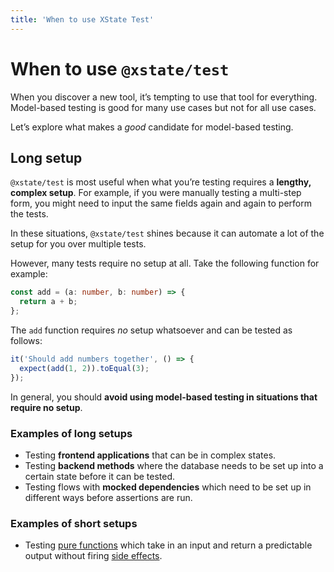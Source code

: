 ```yaml
---
title: 'When to use XState Test'
---
```


# When to use `@xstate/test`

<!-- deps: ["testing-intro"] -->

When you discover a new tool, it’s tempting to use that tool for everything. Model-based testing is good for many use cases but not for all use cases.

Let’s explore what makes a _good_ candidate for model-based testing.

## Long setup

`@xstate/test` is most useful when what you’re testing requires a **lengthy, complex setup**. For example, if you were manually testing a multi-step form, you might need to input the same fields again and again to perform the tests.

In these situations, `@xstate/test` shines because it can automate a lot of the setup for you over multiple tests.

However, many tests require no setup at all. Take the following function for example:

```ts twoslash
const add = (a: number, b: number) => {
  return a + b;
};
```

The `add` function requires _no_ setup whatsoever and can be tested as follows:

```js
it('Should add numbers together', () => {
  expect(add(1, 2)).toEqual(3);
});
```

In general, you should **avoid using model-based testing in situations that require no setup**.

### Examples of long setups

- Testing **frontend applications** that can be in complex states.
- Testing **backend methods** where the database needs to be set up into a certain state before it can be tested.
- Testing flows with **mocked dependencies** which need to be set up in different ways before assertions are run.

### Examples of short setups

- Testing [pure functions](https://en.wikipedia.org/wiki/Pure_function) which take in an input and return a predictable output without firing [side effects](<https://en.wikipedia.org/wiki/Side_effect_(computer_science)>).
